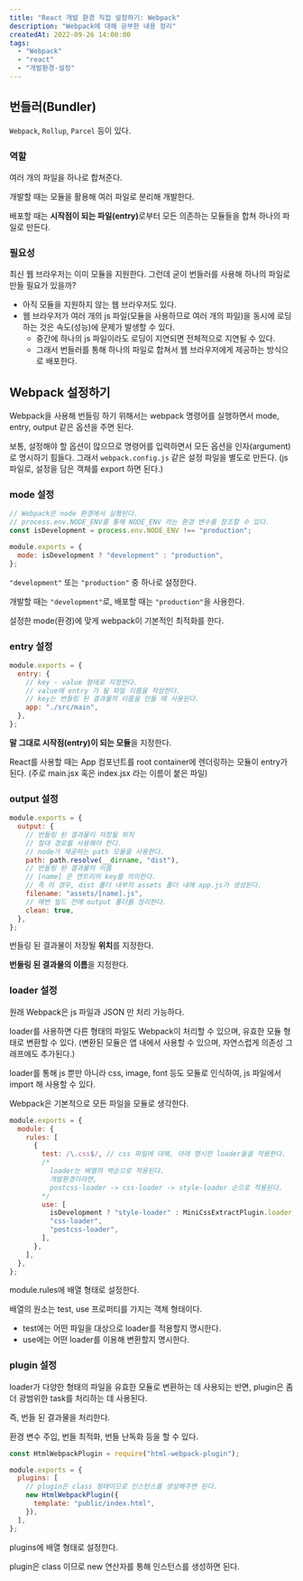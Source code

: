 ```yaml
---
title: "React 개발 환경 직접 설정하기: Webpack"
description: "Webpack에 대해 공부한 내용 정리"
createdAt: 2022-09-26 14:00:00
tags:
  - "Webpack"
  - "react"
  - "개발환경-설정"
---
```


## 번들러(Bundler)

`Webpack`, `Rollup`, `Parcel` 등이 있다.

### 역할

여러 개의 파일을 하나로 합쳐준다.

개발할 때는 모듈을 활용해 여러 파일로 분리해 개발한다.

배포할 때는 <strong>시작점이 되는 파일(entry)</strong>로부터 모든 의존하는 모듈들을 합쳐 하나의 파일로 만든다.

### 필요성

최신 웹 브라우저는 이미 모듈을 지원한다. 그런데 굳이 번들러를 사용해 하나의 파일로 만들 필요가 있을까?

- 아직 모듈을 지원하지 않는 웹 브라우저도 있다.
- 웹 브라우저가 여러 개의 js 파일(모듈을 사용하므로 여러 개의 파일)을 동시에 로딩하는 것은 속도(성능)에 문제가 발생할 수 있다.
  - 중간에 하나의 js 파일이라도 로딩이 지연되면 전체적으로 지연될 수 있다.
  - 그래서 번들러를 통해 하나의 파일로 합쳐서 웹 브라우저에게 제공하는 방식으로 배포한다.

## Webpack 설정하기

Webpack을 사용해 번들링 하기 위해서는 webpack 명령어를 실행하면서 mode, entry, output 같은 옵션을 주면 된다.

보통, 설정해야 할 옵션이 많으므로 명령어를 입력하면서 모든 옵션을 인자(argument)로 명시하기 힘들다. 그래서 `webpack.config.js` 같은 설정 파일을 별도로 만든다. (js 파일로, 설정을 담은 객체를 export 하면 된다.)

### mode 설정

```js title="webpack.config.js" showLineNumbers
// Webpack은 node 환경에서 실행된다.
// process.env.NODE_ENV를 통해 NODE_ENV 라는 환경 변수를 참조할 수 있다.
const isDevelopment = process.env.NODE_ENV !== "production";

module.exports = {
  mode: isDevelopment ? "development" : "production",
};
```

`"development"` 또는 `"production"` 중 하나로 설정한다.

개발할 때는 `"development"`로, 배포할 때는 `"production"`을 사용한다.

설정한 mode(환경)에 맞게 webpack이 기본적인 최적화를 한다.

### entry 설정

```js title="webpack.config.js" showLineNumbers
module.exports = {
  entry: {
    // key - value 형태로 지정한다.
    // value에 entry 가 될 파일 이름을 작성한다.
    // key는 번들링 된 결과물의 이름을 만들 때 사용된다.
    app: "./src/main",
  },
};
```

<strong>말 그대로 시작점(entry)이 되는 모듈</strong>을 지정한다.

React를 사용할 때는 App 컴포넌트를 root container에 렌더링하는 모듈이 entry가 된다. (주로 main.jsx 혹은 index.jsx 라는 이름이 붙은 파일)

### output 설정

```js title="webpack.config.js" showLineNumbers
module.exports = {
  output: {
    // 번들링 된 결과물이 저장될 위치
    // 절대 경로를 사용해야 한다.
    // node가 제공하는 path 모듈을 사용한다.
    path: path.resolve(__dirname, "dist"),
    // 번들링 된 결과물의 이름
    // [name] 은 엔트리의 key를 의미한다.
    // 즉 이 경우, dist 폴더 내부의 assets 폴더 내에 app.js가 생성된다.
    filename: "assets/[name].js",
    // 매번 빌드 전에 output 폴더를 정리한다.
    clean: true,
  },
};
```

번들링 된 결과물이 저장될 <strong>위치</strong>를 지정한다.

<strong>번들링 된 결과물의 이름</strong>을 지정한다.

### loader 설정

원래 Webpack은 js 파일과 JSON 만 처리 가능하다.

loader를 사용하면 다른 형태의 파일도 Webpack이 처리할 수 있으며, 유효한 모듈 형태로 변환할 수 있다. (변환된 모듈은 앱 내에서 사용할 수 있으며, 자연스럽게 의존성 그래프에도 추가된다.)

loader를 통해 js 뿐만 아니라 css, image, font 등도 모듈로 인식하여, js 파일에서 import 해 사용할 수 있다.

Webpack은 기본적으로 모든 파일을 모듈로 생각한다.

```js title="webpack.config.js" showLineNumbers
module.exports = {
  module: {
    rules: [
      {
        test: /\.css$/, // css 파일에 대해, 아래 명시한 loader들을 적용한다.
        /* 
          loader는 배열의 역순으로 적용된다.
          개발환경이라면,
          postcss-loader -> css-loader -> style-loader 순으로 적용된다.
        */
        use: [
          isDevelopment ? "style-loader" : MiniCssExtractPlugin.loader,
          "css-loader",
          "postcss-loader",
        ],
      },
    ],
  },
};
```

module.rules에 배열 형태로 설정한다.

배열의 원소는 test, use 프로퍼티를 가지는 객체 형태이다.

- test에는 어떤 파일을 대상으로 loader를 적용할지 명시한다.
- use에는 어떤 loader를 이용해 변환할지 명시한다.

### plugin 설정

loader가 다양한 형태의 파일을 유효한 모듈로 변환하는 데 사용되는 반면, plugin은 좀 더 광범위한 task를 처리하는 데 사용된다.

즉, 번들 된 결과물을 처리한다.

환경 변수 주입, 번들 최적화, 번들 난독화 등을 할 수 있다.

```js title="webpack.config.js" showLineNumbers
const HtmlWebpackPlugin = require("html-webpack-plugin");

module.exports = {
  plugins: [
    // plugin은 class 형태이므로 인스턴스를 생성해주면 된다.
    new HtmlWebpackPlugin({
      template: "public/index.html",
    }),
  ],
};
```

plugins에 배열 형태로 설정한다.

plugin은 class 이므로 new 연산자를 통해 인스턴스를 생성하면 된다.

